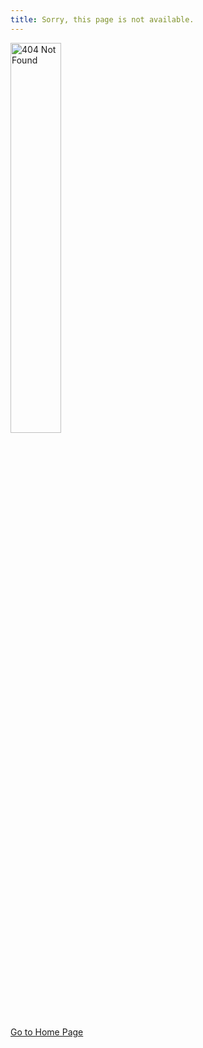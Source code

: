 ```yaml
---
title: Sorry, this page is not available.
---
```


<img src="Assets/404.jpg" alt="404 Not Found" fig-align="left" width="40%/"/>

<a href="/" class="btn">Go to Home Page</a>